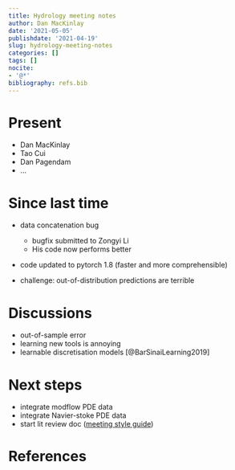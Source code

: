 ```yaml
---
title: Hydrology meeting notes
author: Dan MacKinlay
date: '2021-05-05'
publishdate: '2021-04-19'
slug: hydrology-meeting-notes
categories: []
tags: []
nocite:
- '@*'
bibliography: refs.bib
---
```


# Present

* Dan MacKinlay
* Tao Cui
* Dan Pagendam
* …

# Since last time

* data concatenation bug

  * bugfix submitted to Zongyi Li
  * His code now performs better
  
* code updated to pytorch 1.8 (faster and more comprehensible)
* challenge: out-of-distribution predictions are terrible

# Discussions

* out-of-sample error
* learning new tools is annoying
* learnable discretisation models [@BarSinaiLearning2019]


# Next steps

* integrate modflow PDE data
* integrate Navier-stoke PDE data
* start lit review doc ([meeting style guide](https://www.elsevier.com/wps/find/journaldescription.cws_home/743096?generatepdf=true))

# References

::: {#refs}
:::

